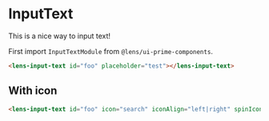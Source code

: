 
<Meta 
    title={meta.title}
    component={meta.component}
    decorators={meta.decorators}
    argTypes={meta.argTypes} />

# InputText

This is a nice way to input text!

<Story story={Default} />

First import `InputTextModule` from `@lens/ui-prime-components`.

```html
<lens-input-text id="foo" placeholder="test"></lens-input-text>
```

## With icon

<Story story={WithIcon} />

```html
<lens-input-text id="foo" icon="search" iconAlign="left|right" spinIcon="false|true"></lens-input-text>
```